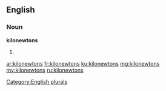 ==English==

===Noun===
'''kilonewtons'''

# {{plural of|kilonewton}}

[[Category:English plurals]]

[[ar:kilonewtons]]
[[fr:kilonewtons]]
[[ku:kilonewtons]]
[[mg:kilonewtons]]
[[my:kilonewtons]]
[[ru:kilonewtons]]